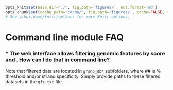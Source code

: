 ```r

opts_knit$set(base.dir='./', fig.path='figures/', out.format='md')
opts_chunk$set(cache.path='cache/', fig.path='figures/', cache=FALSE, tidy=TRUE, fig.keep='high', echo=TRUE, dpi=300, out.width=700, prompt=FALSE, comment='##', results='markup', eval=FALSE)
# See yihui.name/knitr/options for more Knitr options.
```

Command line module FAQ
========================================================

### * The web interface allows filtering genomic features by score and . How can I do that in command line?

Note that filtered data are located in `grsnp_db*` subfolders, where *##* is % threshold and/or strand specificity. Simply provide paths to these filtered datasets in the `gfs.txt` file.